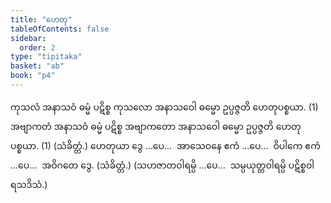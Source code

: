 ```yaml
---
title: "ဟေတု"
tableOfContents: false
sidebar:
  order: 2
type: "tipitaka"
basket: "ab"
book: "p4"
---
```



<DynamicBreadcrumb />

<Division number="10" book="p4" e="ch" v="39" p="589">

<Paragraph number="1255" book="p4">
ကုသလံ အနာသဝံ ဓမ္မံ ပဋိစ္စ ကုသလော အနာသဝေါ ဓမ္မော ဥပ္ပဇ္ဇတိ ဟေတုပစ္စယာ. (1)
</Paragraph>

<Paragraph number="1256" book="p4">
အဗျာကတံ အနာသဝံ ဓမ္မံ ပဋိစ္စ အဗျာကတော အနာသဝေါ ဓမ္မော ဥပ္ပဇ္ဇတိ ဟေတုပစ္စယာ. (1) (သံခိတ္တံ.)
</Paragraph>

</Division>
<Division number="11" book="p4" e="ch" v="39" p="589">

<Paragraph number="1257" book="p4">
ဟေတုယာ ဒွေ …ပေ…  အာသေဝနေ ဧကံ …ပေ…  ဝိပါကေ ဧကံ …ပေ…  အဝိဂတေ ဒွေ. (သံခိတ္တံ.)
</Paragraph>

<Paragraph number="1258" book="p4">
(သဟဇာတဝါရမ္ပိ …ပေ…  သမ္ပယုတ္တဝါရမ္ပိ ပဋိစ္စဝါရသဒိသံ.)
</Paragraph>
</Division>